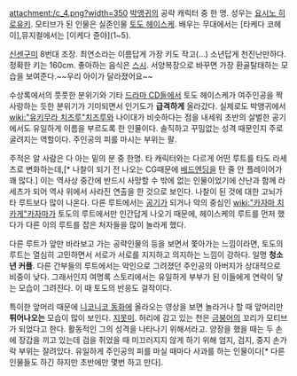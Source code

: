 attachment:/c_4.png?width=350
[[박앵귀]]의 공략 캐릭터 중 한 명. 성우는 [[요시노 히로유키]].
모티브가 된 인물은 실존인물 [[토도 헤이스케]]. 배우는 무대에서는 [타케다 코헤이],뮤지컬에서는 [이케다 쥰야](1~5).

[[신센구미]] 8번대 조장. 최연소라는 이름답게 가장 키도 작고(...) 소년답게 천진난만하다. 정확한 키는 160cm. 좋아하는 음식은 [[스시]]. 서양복장으로 바꾸면 가장 환골탈태하는 모습을 보여준다.~~우리 아이가 달라졌어요~~

수상록에서의 풋풋한 분위기와 기타 [[드라마 CD]]들에서 토도 헤이스케가 여주인공을 짝사랑하는 듯한 분위기가 기미되면서 인기도가 '''급격하게''' 올라갔다. 실제로도 박앵귀에서 [[wiki:"유키무라 치즈루"치즈루]]와 나이대가 비슷하다는 점을 내세워 초반의 살벌한 공기에서도 유일하게 이름을 부르도록 한 인물이다. 솔직하고 꾸밈없는 성격 때문인지 주로 굴려지는 역할이다. 주인공의 피를 마시는 부위는 팔. 

주적은 알 사람은 다 아는 밑의 분 중 한명. 타 캐릭터와는 다르게 어떤 루트를 타도 라세츠로 변화하는데,[* 나찰이 되기 전 나오는 CG때문에 [[배드엔딩]]을 탄 줄 안 플레이어가 꽤 많다.] 이는 역사상 중간에 반드시 사망할 수 밖에 없는 인물이었기에 산난과 함께 라세츠가 되어 역사 위에서 사라진 연출을 한 것으로 보인다.
나찰이 된 것에 대한 고뇌가 타 루트보다 많이 나온다. 다른 루트에서는 [[공기]]가 되거나 악의 중심인 [[wiki:"카자마 치카게"카자마]]가 토도의 루트에서만 인간답게 나오기 때문에, 헤이스케의 루트를 먼저 했다가 다른 이의 루트를 잡은 처자들을 많이 놀라게 했다. 

다른 루트가 앞만 바라보고 가는 공략인물의 등을 보면서 쫓아가는 느낌이라면, 토도의 루트는 열심히 고민하면서 서로가 서로를 지지하고 의지하는 느낌이 강하다. 일명 '''청소년 커플'''. 다른 간부들의 루트에서는 악인으로 그려졌던 주인공의 아버지가 상대적으로 비중이 낮다. 그래서인지 여명록 스토리에서는 유일하게 부부가 된 이들에게 연락이 닿는 모습이 그려진다. 이 때 토도의 반응도 걸작이다. 

특이한 앞머리 때문에 [[니코니코 동화]]에 올라오는 영상을 보면 놀라거나 할 때 앞머리만 '''튀어나오는''' 모습이 많이 보인다. [[지못미]]. 허리에 감고 있는 천은 [[금붕어]]의 꼬리가 모티브가 되었다고 한다. 활동적인 그의 성격을 나타나기 위해서라고. 양장을 했을 때는 두 손에 장갑을 끼고 있는데 검을 쥐었을 때 미끄러지지 않게 하기 위해 엄지, 검지, 중지 손가락 부위는 잘려있다. 유일하게 주인공의 피를 마실 때마다 사과를 하는 인물이다[* 다른 인물들도 하긴 하지만 초반에만 몇번 하고 만다]. 
